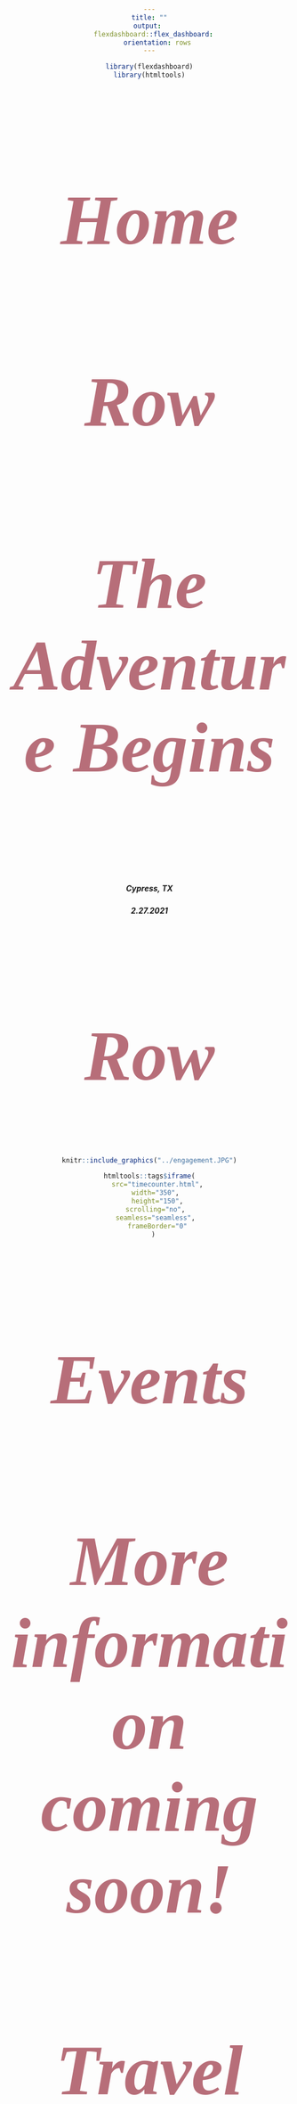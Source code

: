 ```yaml
---
title: ""
output: 
  flexdashboard::flex_dashboard:
    orientation: rows
---
```


<style>                     
@font-face {
  font-family: 'Alex Brush';
  font-style: normal;
  font-weight: 400;
  src: local('Alex Brush Regular'), local('AlexBrush-Regular'), url(https://fonts.gstatic.com/s/alexbrush/v11/SZc83FzrJKuqFbwMKk6EhUXz7Q.woff2) format('woff2');
}
@font-face {
  font-family: 'Amatic SC';
  font-style: normal;
  font-weight: 400;
  src: local('Amatic SC Regular'), local('AmaticSC-Regular'), url(https://fonts.gstatic.com/s/amaticsc/v13/TUZyzwprpvBS1izr_vOECuSf.woff2) format('woff2');
}

.navbar, [data-toggle=tab], .navbar-brand{ 
  background-color:#003366!important; 
  border-color:#003366; 
  color:white!important; 
  font-family: Amatic SC;
  font-size: 20pt;
  text-align: center;
  display: inline-block;
}
.bgred {
  background-color:#003366;
  color:white;
}
h1,h2,h3,h4{
  font-family: Alex Brush;
  font-size: 96pt;
  color: #b76e79;
  font-style: italic;
}
body{
  text-align: center;
}
</style>       

```r
library(flexdashboard)
library(htmltools)
```

Home {data-orientation=columns}
=======================================================================

Row {data-height=200}
-----------------------------------------------------------------------

<center>

#### The Adventure Begins

##### Cypress, TX

##### 2.27.2021

Row {data-height=100}
-----------------------------------------------------------------------

```r
knitr::include_graphics("../engagement.JPG")
```

```r
htmltools::tags$iframe(
    src="timecounter.html",
    width="350", 
    height="150",
    scrolling="no", 
    seamless="seamless", 
    frameBorder="0"
  )
```


Events {data-orientation=columns}
=======================================================================

#### More information coming soon!

Travel
=======================================================================

#### More information coming soon!

Registry
=======================================================================

#### More information coming soon!

RSVP
=======================================================================

#### More information coming soon!

Gallery
=======================================================================

#### More information coming soon!

FAQs
=======================================================================

#### What is a Vietnamese tea ceremony?

This is a great question! I don't really know either, but I'll have 
Crystal fill in this section when she gets a chance.


#### What is the recommended attire?

We like to dress up, so we imagine most will wear dressy casual to the 
tea ceremony and semiformal to the wedding ceremony. For us, dressy casual 
means anything that isn't jeans and semiformal means ties without tuxes and 
dresses that don't have to be floor length. However, we hope that you will 
feel free to come as you are!

#### Are my kids invited? 

Weddings are a family affair, so of course. 


#### Who is Bishop?

Since you've made it this far you must know the password to this site, 
so you might be wondering who Bishop is. Bishop is the cutest cat in 
Boston (and maybe the world). Here he is:

```r
knitr::include_graphics("../bishop.JPG")
```


DIY Wedding Blog
=======================================================================

#### More information coming soon!
